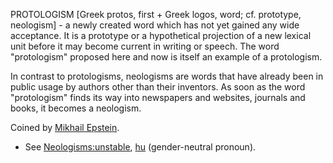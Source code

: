 PROTOLOGISM  [Greek protos, first + Greek logos, word; cf. prototype,  neologism] - a newly created word which has not yet gained any wide acceptance. It is a prototype or a hypothetical projection of a  new lexical unit before it may become current in writing or speech.  The word "protologism" proposed here and now is itself an example of a protologism. 

In contrast to protologisms, neologisms are words that have already been in public usage  by  authors other than their inventors. As soon as the word "protologism" finds its way into newspapers and websites, journals and books, it becomes a neologism.  

Coined by [[Mikhail Epstein]].

*See [[Neologisms:unstable]], [[hu]] (gender-neutral pronoun).